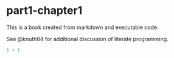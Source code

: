# part1-chapter1

This is a book created from markdown and executable code.

See @knuth84 for additional discussion of literate programming.

```r
1 + 1
```
